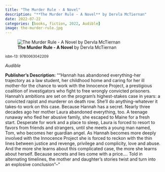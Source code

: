 ```yaml
---
title: "The Murder Rule - A Novel"
description: "**The Murder Rule - A Novel** by Dervla McTiernan"
date: 2022-07-22
categories: [books, fiction, 2022, Audible]
image: the-murder-rule.jpg
---
```

![**The Murder Rule - A Novel** by Dervla McTiernan](the-murder-rule.jpg){fig-align="left"}

<sup>isbn-13: 9780063042209</sup>

*Audible*

**Publisher's Description:**
""Hannah has abandoned everything-her trajectory as a law student, her
childhood home and caring for her ill mother-for the chance to work with
the Innocence Project, a prestigious coalition of investigators who fight
to free wrongly convicted prisoners. Hannah's ambitions are set on the
program's highest-stakes case in years: a convicted rapist and murderer on
death row. She'll do anything-whatever it takes-to work on this case.
Because Hannah has a secret. Nearly three decades ago her mother Laura
abandoned everything, too. A teenage runaway who fled her abusive family,
she escaped to Maine for a fresh start. Desperate for work and a place to
sleep, Laura is forced to resort to favors from friends and strangers,
until she meets a young man named, Tom, who becomes her guardian angel. As
Hannah becomes more deeply involved with the Innocence Project she is
forced to reckon with the thin lines between justice and revenge, privilege
and complicity, love and abuse. And the more she learns about this
complicated case, the more she learns about herself. Because secrets and
lies come with a price.... Told in alternating timelines, the mother and
daughter's stories twist and turn into an explosive conclusion"--"